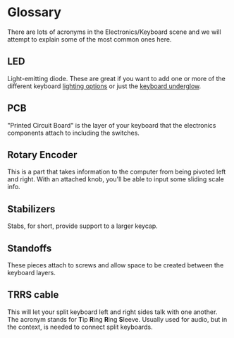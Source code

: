 # Glossary

There are lots of acronyms in the Electronics/Keyboard scene and we will attempt to explain some of the most common ones here.

## LED
Light-emitting diode. These are great if you want to add one or more of the different keyboard [lighting options](keyboard-led-options) or just the [keyboard underglow](keyboard-led-underglow).

## PCB
"Printed Circuit Board" is the layer of your keyboard that the electronics components attach to including the switches.

## Rotary Encoder
This is a part that takes information to the computer from being pivoted left and right. With an attached knob, you'll be able to input some sliding scale info.

## Stabilizers
Stabs, for short, provide support to a larger keycap.

## Standoffs
These pieces attach to screws and allow space to be created between the keyboard layers.

## TRRS cable
This will let your split keyboard left and right sides talk with one another. The acronym stands for **T**ip **R**ing **R**ing **S**leeve. Usually used for audio, but in the context, is needed to connect split keyboards.
